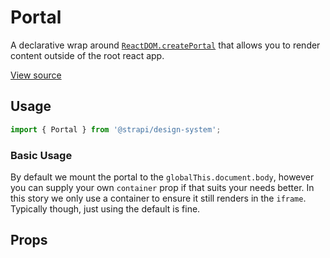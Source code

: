 

<Meta of={PortalStories} />

# Portal

A declarative wrap around [`ReactDOM.createPortal`](https://react.dev/reference/react-dom/createPortal) that
allows you to render content outside of the root react app.

[View source](https://github.com/strapi/design-system/tree/main/packages/strapi-design-system/src/Portal)

## Usage

```js
import { Portal } from '@strapi/design-system';
```

### Basic Usage

By default we mount the portal to the `globalThis.document.body`, however you can supply your
own `container` prop if that suits your needs better. In this story we only use a container to ensure
it still renders in the `iframe`. Typically though, just using the default is fine.

<Canvas of={PortalStories.Base} />

## Props

<ArgsTable of={Portal} />

